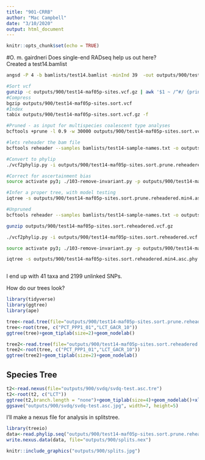 ```yaml
---
title: "901-CRRB"
author: "Mac Campbell"
date: "3/10/2020"
output: html_document
---
```


```r
knitr::opts_chunk$set(echo = TRUE)
```

#O. m. gairdneri
Does single-end RADseq help us out here?     
Created a test14.bamlist    
```sh
angsd -P 4 -b bamlists/test14.bamlist -minInd 39  -out outputs/900/test14-maf05p-sites -minMaf 0.05 -minMapQ 30 -minQ 20 -GL 1 -doMajorMinor 1 -doMaf 1 -SNP_pval 1e-6 -doGeno 4 -doPost 1 -postCutoff 0.95 -doVcf 1 -rf homoblocks/non-tetrasomic-non-inversion.txt > outputs/900/test14-make-vcf.out 2> outputs/900/test14-make-vcf.err

#Sort vcf
gunzip -c outputs/900/test14-maf05p-sites.vcf.gz | awk '$1 ~ /^#/ {print $0;next} {print $0 | "sort -k1,1 -k2,2n"}' > outputs/900/test14-maf05p-sites.sort.vcf
#Compress
bgzip outputs/900/test14-maf05p-sites.sort.vcf 
#Index
tabix outputs/900/test14-maf05p-sites.sort.vcf.gz -f

#Pruned - as input for multispecies coalescent type analyses
bcftools +prune -l 0.9 -w 30000 outputs/900/test14-maf05p-sites.sort.vcf.gz -Ov -o outputs/900/test14-maf05p-sites.sort.prune.vcf

#lets reheader the bam file
bcftools reheader --samples bamlists/test14-sample-names.txt -o outputs/900/test14-maf05p-sites.sort.prune.reheadered.vcf outputs/900/test14-maf05p-sites.sort.prune.vcf

#Convert to phylip
./vcf2phylip.py -i outputs/900/test14-maf05p-sites.sort.prune.reheadered.vcf

#Correct for ascertainment bias
source activate py3; ./103-remove-invariant.py -p outputs/900/test14-maf05p-sites.sort.prune.reheadered.min4.phy -o outputs/900/test14-maf05p-sites.sort.prune.reheadered.min4.asc.phy; source deactivate;

#Infer a proper tree, with model testing
iqtree -s outputs/900/test14-maf05p-sites.sort.prune.reheadered.min4.asc.phy -st DNA -m MFP+ASC -bb 1000 -alrt 1000 --redo

#Unpruned
bcftools reheader --samples bamlists/test14-sample-names.txt -o outputs/900/test14-maf05p-sites.sort.reheadered.vcf.gz outputs/900/test14-maf05p-sites.sort.vcf.gz

gunzip outputs/900/test14-maf05p-sites.sort.reheadered.vcf.gz

./vcf2phylip.py -i outputs/900/test14-maf05p-sites.sort.reheadered.vcf

source activate py3; ./103-remove-invariant.py -p outputs/900/test14-maf05p-sites.sort.reheadered.min4.phy -o outputs/900/test14-maf05p-sites.sort.reheadered.min4.asc.phy; source deactivate;

iqtree -s outputs/900/test14-maf05p-sites.sort.reheadered.min4.asc.phy -st DNA -m MFP+ASC  -bb 1000 -alrt 1000 --redo



```

I end up with 41 taxa and 2199 unlinked SNPs.

How do our trees look?    

```r
library(tidyverse)
library(ggtree)
library(ape)

tree<-read.tree(file="outputs/900/test14-maf05p-sites.sort.prune.reheadered.min4.asc.phy.contree")
tree<-root(tree, c("PCT_PPP1_01","LCT_GACR_10"))
ggtree(tree)+geom_tiplab(size=2)+geom_nodelab()

tree2<-read.tree(file="outputs/900/test14-maf05p-sites.sort.reheadered.min4.asc.phy.contree")
tree2<-root(tree, c("PCT_PPP1_01","LCT_GACR_10"))
ggtree(tree2)+geom_tiplab(size=2)+geom_nodelab()


```


## Species Tree

```r
t2<-read.nexus(file="outputs/900/svdq/svdq-test.asc.tre")
t2<-root(t2, c("LCT"))
ggtree(t2,branch.length = "none")+geom_tiplab(size=4)+geom_nodelab()+xlim(0,8)
ggsave("outputs/900/svdq/svdq-test.asc.jpg", width=7, height=5)
```


I'll make a nexus file for analysis in splitstree.
```r
library(treeio)
data<-read.phylip.seq("outputs/900/test14-maf05p-sites.sort.prune.reheadered.min4.asc.phy")
write.nexus.data(data, file="outputs/900/splits.nex")
```


```r
knitr::include_graphics("outputs/900/splits.jpg")
```
